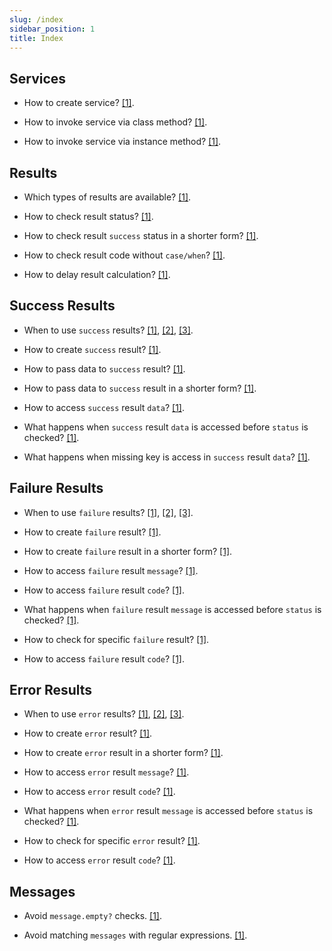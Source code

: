 ```yaml
---
slug: /index
sidebar_position: 1
title: Index
---
```


## Services

- How to create service? [[1]](/guides/usage/how_to_create_and_invoke_services#how-to-create-a-service).

- How to invoke service via class method? [[1]](/guides/usage/how_to_create_and_invoke_services#how-to-invoke-a-service).

- How to invoke service via instance method? [[1]](/guides/usage/how_to_create_and_invoke_services#how-to-invoke-a-service).

## Results

- Which types of results are available? [[1]](/guides/usage/how_to_use_results#which-result-typesstatuses-are-available).

- How to check result status? [[1]](/guides/usage/how_to_use_results#how-to-access-failure-or-error-result-message).

- How to check result `success` status in a shorter form? [[1]](/guides/usage/how_to_use_results#how-to-access-failure-or-error-result-message).

- How to check result code without `case/when`? [[1]](/guides/usage/how_to_use_results#how-to-check-for-specific-failure-or-error).

- How to delay result calculation? [[1]](/guides/usage/how_to_create_and_invoke_services#how-to-invoke-a-service).

## Success Results

- When to use `success` results? [[1]](/guides/usage/how_to_use_results#which-result-typesstatuses-are-available), [[2]](/guides/usage/how_to_use_results#when-to-use-success-results), [[3]](/guides/usage/how_to_use_results#how-to-decide-between-success-failure-and-error-results).

- How to create `success` result? [[1]](/guides/usage/how_to_use_results#how-to-create-success-result).

- How to pass data to `success` result? [[1]](/guides/usage/how_to_use_results#how-to-pass-data-to-success-result).

- How to pass data  to `success` result in a shorter form? [[1]](/guides/usage/how_to_use_results#how-to-pass-data-to-success-result).

- How to access `success` result `data`? [[1]](/guides/usage/how_to_use_results#how-to-access-success-result-data).

- What happens when `success` result `data` is accessed before `status` is checked? [[1]](/guides/usage/how_to_use_results#how-to-access-success-result-data).

- What happens when missing key is access in `success` result `data`? [[1]](/guides/usage/how_to_use_results#how-to-access-success-result-data).

## Failure Results

- When to use `failure` results? [[1]](/guides/usage/how_to_use_results#which-result-typesstatuses-are-available), [[2]](/guides/usage/how_to_use_results#when-to-use-success-results), [[3]](/guides/usage/how_to_use_results#how-to-decide-between-success-failure-and-error-results).

- How to create `failure` result? [[1]](/guides/usage/how_to_use_results#how-to-create-failure-or-error-results).

- How to create `failure` result in a shorter form? [[1]](/guides/usage/how_to_use_results#how-to-create-failure-or-error-results).

- How to access `failure` result `message`? [[1]](/guides/usage/how_to_use_results#how-to-access-failure-or-error-result-message).

- How to access `failure` result `code`? [[1]](/guides/usage/how_to_use_results#how-to-check-for-specific-failure-or-error).

- What happens when `failure` result `message` is accessed before `status` is checked? [[1]](/guides/usage/how_to_use_results#how-to-access-failure-or-error-result-message).

- How to check for specific `failure` result? [[1]](/guides/usage/how_to_use_results#how-to-check-for-specific-failure-or-error).

- How to access `failure` result `code`? [[1]](/guides/usage/how_to_use_results#how-to-check-for-specific-failure-or-error).

## Error Results

- When to use `error` results? [[1]](/guides/usage/how_to_use_results#which-result-typesstatuses-are-available), [[2]](/guides/usage/how_to_use_results#when-to-use-success-results), [[3]](/guides/usage/how_to_use_results#how-to-decide-between-success-failure-and-error-results).

- How to create `error` result? [[1]](/guides/usage/how_to_use_results#how-to-create-failure-or-error-results).

- How to create `error` result in a shorter form? [[1]](/guides/usage/how_to_use_results#how-to-create-failure-or-error-results).

- How to access `error` result `message`? [[1]](/guides/usage/how_to_use_results#how-to-access-failure-or-error-result-message).

- How to access `error` result `code`? [[1]](/guides/usage/how_to_use_results#how-to-check-for-specific-failure-or-error).

- What happens when `error` result `message` is accessed before `status` is checked? [[1]](/guides/usage/how_to_use_results#how-to-access-failure-or-error-result-message).

- How to check for specific `error` result? [[1]](/guides/usage/how_to_use_results#how-to-check-for-specific-failure-or-error).

- How to access `error` result `code`? [[1]](/guides/usage/how_to_use_results#how-to-check-for-specific-failure-or-error).

## Messages

- Avoid `message.empty?` checks. [[1]](/guides/usage/how_to_use_results#how-to-access-failure-or-error-result-message).

- Avoid matching `messages` with regular expressions. [[1]](/guides/usage/how_to_use_results#how-to-check-for-specific-failure-or-error).
